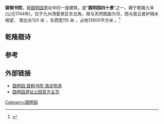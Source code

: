 '''碧桐书院'''，是[[圆明园|圆明园]]遗址中的一座建筑，是“'''圆明园四十景'''”之一。建于乾隆九年 (公元1744年)，位于九州清晏景区东北角，南与天然图画为邻，西与慈云普护隔水相望， 南北长120 米 ，东西宽115 米 ，占地13500平方米 。<ref name="jiuzhou">{{Cite web |url=http://www.yuanmingyuanpark.com/zy/jiuzhoujingqu/jiuzhou-tianran.htm |title=圆明园九州景区主页 |accessdate=2014-01-15 |archive-date=2010-07-22 |archive-url=https://web.archive.org/web/20100722072123/http://www.yuanmingyuanpark.com/zy/jiuzhoujingqu/jiuzhou-tianran.htm |dead-url=yes }}</ref>

== 乾隆题诗 ==
{{quote|
《碧桐书院》<br />
前接平桥，环以带水。庭左右修梧数本，绿阳张盖，如置身清凉国土。每遇雨声疏滴，尤足动我诗情。<br />
<br />
月转风回翠影翻，<br />
雨窗尤不厌清喧。<br />
即声即色无声色，<br />
莫问倪家狮子园。
}}
== 参考 ==
<references/>

== 外部链接 ==
* [http://twiki.visithaidian.com/index.php/%E5%9C%86%E6%98%8E%E5%9B%AD_%E7%A2%A7%E6%A1%90%E4%B9%A6%E9%99%A2 圆明园 碧桐书院 海淀旅游]{{dead link|date=2018年4月 |bot=InternetArchiveBot |fix-attempted=yes }}
* [https://web.archive.org/web/20010210005410/http://www.yuanmingyuanpark.com/ 圆明园遗址公园官方主页]

[[Category:圆明园|Category:圆明园]]